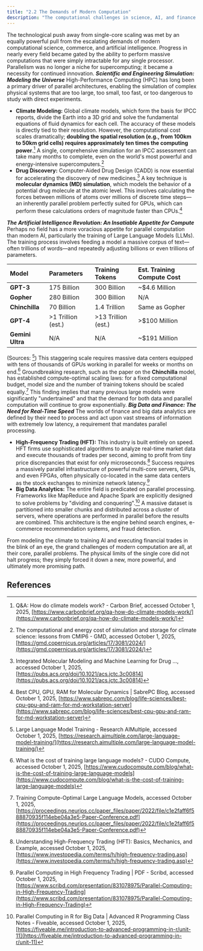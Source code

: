 ```yaml
---
title: "2.2 The Demands of Modern Computation"
description: "The computational challenges in science, AI, and finance that necessitate parallel processing."
---
```

The technological push away from single-core scaling was met by an equally powerful pull from the escalating demands of modern computational science, commerce, and artificial intelligence. Progress in nearly every field became gated by the ability to perform massive computations that were simply intractable for any single processor. Parallelism was no longer a niche for supercomputing; it became a necessity for continued innovation.
***Scientific and Engineering Simulation: Modeling the Universe***
High-Performance Computing (HPC) has long been a primary driver of parallel architectures, enabling the simulation of complex physical systems that are too large, too small, too fast, or too dangerous to study with direct experiments.

* **Climate Modeling:** Global climate models, which form the basis for IPCC reports, divide the Earth into a 3D grid and solve the fundamental equations of fluid dynamics for each cell. The accuracy of these models is directly tied to their resolution. However, the computational cost scales dramatically; **doubling the spatial resolution (e.g., from 100km to 50km grid cells) requires approximately ten times the computing power**.[^1] A single, comprehensive simulation for an IPCC assessment can take many months to complete, even on the world's most powerful and energy-intensive supercomputers.[^2]
* **Drug Discovery:** Computer-Aided Drug Design (CADD) is now essential for accelerating the discovery of new medicines.[^3] A key technique is
  **molecular dynamics (MD) simulation**, which models the behavior of a potential drug molecule at the atomic level. This involves calculating the forces between millions of atoms over millions of discrete time steps—an inherently parallel problem perfectly suited for GPUs, which can perform these calculations orders of magnitude faster than CPUs.[^4]

***The Artificial Intelligence Revolution: An Insatiable Appetite for Compute***
Perhaps no field has a more voracious appetite for parallel computation than modern AI, particularly the training of Large Language Models (LLMs). The training process involves feeding a model a massive corpus of text—often trillions of words—and repeatedly adjusting billions or even trillions of parameters.

| Model | Parameters | Training Tokens | Est. Training Compute Cost |
| :---- | :---- | :---- | :---- |
| **GPT-3** | 175 Billion | 300 Billion | \~$4.6 Million |
| **Gopher** | 280 Billion | 300 Billion | N/A |
| **Chinchilla** | 70 Billion | 1.4 Trillion | Same as Gopher |
| **GPT-4** | \>1 Trillion (est.) | \>13 Trillion (est.) | \>$100 Million |
| **Gemini Ultra** | N/A | N/A | \~$191 Million |

(Sources: [^5])
This staggering scale requires massive data centers equipped with tens of thousands of GPUs working in parallel for weeks or months on end.[^6] Groundbreaking research, such as the paper on the
**Chinchilla** model, has established compute-optimal scaling laws: for a fixed computational budget, model size and the number of training tokens should be scaled equally.[^7] This finding implies that many previous large models were significantly "undertrained" and that the demand for both data and parallel computation will continue to grow exponentially.
***Big Data and Finance: The Need for Real-Time Speed***
The worlds of finance and big data analytics are defined by their need to process and act upon vast streams of information with extremely low latency, a requirement that mandates parallel processing.

* **High-Frequency Trading (HFT):** This industry is built entirely on speed. HFT firms use sophisticated algorithms to analyze real-time market data and execute thousands of trades per second, aiming to profit from tiny price discrepancies that exist for only microseconds.[^8] Success requires a massively parallel infrastructure of powerful multi-core servers, GPUs, and even FPGAs, often physically co-located in the same data centers as the stock exchanges to minimize network latency.[^9]
* **Big Data Analytics:** The entire field is predicated on parallel processing. Frameworks like MapReduce and Apache Spark are explicitly designed to solve problems by "dividing and conquering".[^10] A massive dataset is partitioned into smaller chunks and distributed across a cluster of servers, where operations are performed in parallel before the results are combined. This architecture is the engine behind search engines, e-commerce recommendation systems, and fraud detection.

From modeling the climate to training AI and executing financial trades in the blink of an eye, the grand challenges of modern computation are all, at their core, parallel problems. The physical limits of the single core did not halt progress; they simply forced it down a new, more powerful, and ultimately more promising path.

## References

[^1]: Q&A: How do climate models work? - Carbon Brief, accessed October 1, 2025, [https://www.carbonbrief.org/qa-how-do-climate-models-work/](https://www.carbonbrief.org/qa-how-do-climate-models-work/)
[^2]: The computational and energy cost of simulation and storage for climate science: lessons from CMIP6 - GMD, accessed October 1, 2025, [https://gmd.copernicus.org/articles/17/3081/2024/](https://gmd.copernicus.org/articles/17/3081/2024/)
[^3]: Integrated Molecular Modeling and Machine Learning for Drug ..., accessed October 1, 2025, [https://pubs.acs.org/doi/10.1021/acs.jctc.3c00814](https://pubs.acs.org/doi/10.1021/acs.jctc.3c00814)
[^4]: Best CPU, GPU, RAM for Molecular Dynamics | SabrePC Blog, accessed October 1, 2025, [https://www.sabrepc.com/blog/life-sciences/best-cpu-gpu-and-ram-for-md-workstation-server](https://www.sabrepc.com/blog/life-sciences/best-cpu-gpu-and-ram-for-md-workstation-server)
[^5]: Large Language Model Training - Research AIMultiple, accessed October 1, 2025, [https://research.aimultiple.com/large-language-model-training/](https://research.aimultiple.com/large-language-model-training/)
[^6]: What is the cost of training large language models? - CUDO Compute, accessed October 1, 2025, [https://www.cudocompute.com/blog/what-is-the-cost-of-training-large-language-models](https://www.cudocompute.com/blog/what-is-the-cost-of-training-large-language-models)
[^7]: Training Compute-Optimal Large Language Models, accessed October 1, 2025, [https://proceedings.neurips.cc/paper_files/paper/2022/file/c1e2faff6f588870935f114ebe04a3e5-Paper-Conference.pdf](https://proceedings.neurips.cc/paper_files/paper/2022/file/c1e2faff6f588870935f114ebe04a3e5-Paper-Conference.pdf)
[^8]: Understanding High-Frequency Trading (HFT): Basics, Mechanics, and Example, accessed October 1, 2025, [https://www.investopedia.com/terms/h/high-frequency-trading.asp](https://www.investopedia.com/terms/h/high-frequency-trading.asp)
[^9]: Parallel Computing in High Frequency Trading | PDF - Scribd, accessed October 1, 2025, [https://www.scribd.com/presentation/831078975/Parallel-Computing-in-High-Frequency-Trading](https://www.scribd.com/presentation/831078975/Parallel-Computing-in-High-Frequency-Trading)
[^10]: Parallel Computing in R for Big Data | Advanced R Programming Class Notes - Fiveable, accessed October 1, 2025, [https://fiveable.me/introduction-to-advanced-programming-in-r/unit-11](https://fiveable.me/introduction-to-advanced-programming-in-r/unit-11)

